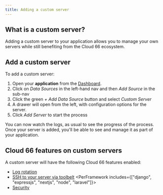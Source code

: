 ```yaml
---
title: Adding a custom server
---
```


## What is a custom server?

Adding a custom server to your application allows you to manage your own servers while still benefiting from the Cloud 66 ecosystem.

## Add a custom server

To add a custom server:

1. Open your **application** from the [Dashboard](https://app.cloud66.com/dashboard).
2. Click on *Data Sources* in the left-hand nav and then *Add Source* in the sub-nav
3. Click the green *+ Add Data Source* button and select *Custom Server*
4. A drawer will open from the left, with configuration options for the server.
5. Click *Add Server* to start the process

You can now watch the logs, as usual to see the progress of the process. Once your server is added, you'll be able to see and manage it as part of your application.

## Cloud 66 features on custom servers

A custom server will have the following Cloud 66 features enabled:

- [Log rotation](/docs/build-and-config/setting-up-custom-livelogs)
- [SSH to your server via toolbelt](/docs/toolbelt/toolbelt#ssh)
<PerFramework includes={["django", "expressjs", "nextjs", "node", "laravel"]}>
- [Security](/docs/networking/service-networking)
</PerFramework>

